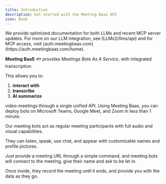```yaml
---
title: Introduction
description: Get started with the Meeting Baas API
icon: Book
---
```


<Callout type="info">
  We provide optimized documentation for both LLMs and recent MCP server updates. For more on our LLM integration, 
  see [LLMs](/llms/api) and for MCP access, visit [auth.meetingbaas.com](https://auth.meetingbaas.com/home).
</Callout>

**Meeting BaaS** 🐟 provides _Meetings Bots As A Service_, with integrated transcription.

This allows you to:

1. **interact with**
2. **transcribe**
3. **AI summarize**

video-meetings through a single unified API. Using Meeting Baas, you can deploy bots on Microsoft Teams, Google Meet, and Zoom in less than 1 minute.

Our meeting bots act as regular meeting participants with full audio and visual capabilities.

They can listen, speak, use chat, and appear with customizable names and profile pictures.

Just provide a meeting URL through a simple command, and meeting bots will connect to the meeting, give their name and ask to be let in.

Once inside, they record the meeting until it ends, and provide you with the data as they go.

